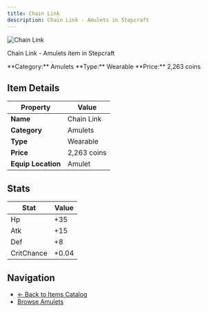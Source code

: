 ```yaml
---
title: Chain Link
description: Chain Link - Amulets in Stepcraft
---
```


<div className="flex items-start gap-6 mb-8">
  <div className="flex-shrink-0">
    <img src="/assets/resources/trinketry/amulets/chain_link.png" alt="Chain Link" className="w-24 h-24 border rounded-lg" />
  </div>
  <div className="flex-1">
    <div className="space-y-2">
      <p className="text-lg text-muted-foreground">Chain Link - Amulets item in Stepcraft</p>
      <div className="flex flex-wrap gap-4 text-sm">
        <span className="px-2 py-1 bg-blue-100 dark:bg-blue-900 rounded-md">
          **Category:** Amulets
        </span>
        <span className="px-2 py-1 bg-green-100 dark:bg-green-900 rounded-md">
          **Type:** Wearable
        </span>
        <span className="px-2 py-1 bg-yellow-100 dark:bg-yellow-900 rounded-md">
          **Price:** 2,263 coins
        </span>
      </div>
    </div>
  </div>
</div>

## Item Details

| Property | Value |
|----------|-------|
| **Name** | Chain Link |
| **Category** | Amulets |
| **Type** | Wearable |
| **Price** | 2,263 coins |
| **Equip Location** | Amulet |



## Stats

| Stat | Value |
|------|-------|
| Hp | +35 |
| Atk | +15 |
| Def | +8 |
| CritChance | +0.04 |


## Navigation

- [← Back to Items Catalog](/docs/items)
- [Browse Amulets](/docs/items#amulets)
